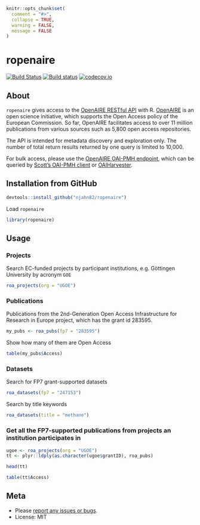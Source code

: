 ```r
knitr::opts_chunk$set(
  comment = "#>",
  collapse = TRUE,
  warning = FALSE,
  message = FALSE
)
```

# ropenaire

[![Build Status](https://travis-ci.org/njahn82/ropenaire.svg?branch=master)](https://travis-ci.org/njahn82/ropenaire)
[![Build status](https://ci.appveyor.com/api/projects/status/github/njahn82/ropenaire?branch=master)](https://ci.appveyor.com/project/njahn82/ropenaire)
[![codecov.io](http://codecov.io/github/njahn82/ropenaire/coverage.svg?branch=master)](http://codecov.io/github/njahn82/ropenaire?branch=master)

## About

`ropenaire` gives access to the [OpenAIRE RESTful API](http://api.openaire.eu/) with R. [OpenAIRE](https://www.openaire.eu/) is an open science initiative, which supports the Open Access policy of the European Commission. So far, OpenAIRE facilitates access to over 11 million publications from various sources such as 5,800 open access repositories.

The API is intended for metadata discovery and exploration only. The number of total return results returned by one query is limited to 10,000.

For bulk access, please use the [OpenAIRE OAI-PMH endpoint](http://api.openaire.eu/#cha_oai_pmh), which can be queried by [Scott's OAI-PMH client](https://github.com/sckott/oai) or [OAIHarvester](https://cran.r-project.org/web/packages/OAIHarvester/index.html).

## Installation from GitHub

```r
devtools::install_github("njahn82/ropenaire")
```

Load `ropenaire`

```r
library(ropenaire)
```

## Usage 

### Projects

Search EC-funded projects by participant institutions, e.g. Göttingen University by acronym `GOE`

```r
roa_projects(org = "UGOE")
```
 
### Publications

Publications from the 2nd-Generation Open Access Infrastructure for Research in Europe project, which has the grant id 283595.

```r
my_pubs <- roa_pubs(fp7 = "283595")
```

Show how many of them are Open Access 

```r
table(my_pubs$Access)
```

### Datasets

Search for FP7 grant-supported datasets

```r
roa_datasets(fp7 = "247153")
```

Search by title keywords

```r
roa_datasets(title = "methane") 

```

### Get all the FP7-supported publications from projects an institution participates in

```r
ugoe <- roa_projects(org = "UGOE")
tt <- plyr::ldply(as.character(ugoe$grantID), roa_pubs)

head(tt)

table(tt$Access)
```

## Meta

* Please [report any issues or bugs](https://github.com/njahn82/ropenaire/issues).
* License: MIT


